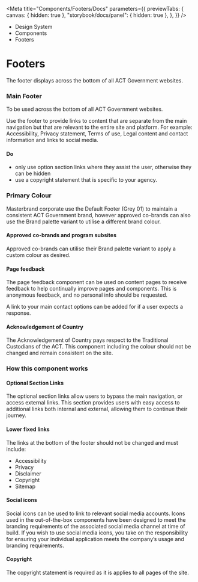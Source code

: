
<Meta
	title="Components/Footers/Docs"
	parameters={{
		previewTabs: {
			canvas: { hidden: true },
			"storybook/docs/panel": { hidden: true },
		},
	}}
/>

<div className="act-docs-container">
	<Masthead />
	<main className="act-body">
		<div className="act-flex act-flex-light-purple">
			<div className="act-flex__container act-flex__container-padding-trim">
				<div className="act-flex__grid">
					<div className="act-flex__row">
						<div className="act-col__cw-12">
							<div className="act-box">
								<div className="act-breadcrumbs">
									<ul className="act-breadcrumbs__container">
										<li className="act-breadcrumbs__crumb act-h6">
											<LinkTo className="act-breadcrumbs__crumb__link" kind="system-introduction--page">
												Design System <i className="fa-solid fa-angle-right"></i>
											</LinkTo>
										</li>
										<li className="act-breadcrumbs__crumb act-h6">
											<LinkTo className="act-breadcrumbs__crumb__link" kind="components-overview--page">
												Components <i className="fa-solid fa-angle-right"></i>
											</LinkTo>
										</li>
										<li className="act-breadcrumbs__crumb act-h6">
											<LinkTo className="act-breadcrumbs__crumb__link" kind="components-overview--pageoverview--page">
												Footers <i className="fa-solid fa-angle-right"></i>
											</LinkTo>
										</li>
									</ul>
								</div>
								<h1>Footers</h1>
								<p>The footer displays across the bottom of all ACT Government websites.</p>
							</div>
						</div>
					</div>
				</div>
			</div>
		</div>
		<div className="act-flex">
			<div className="act-flex__container">
				<div className="act-flex__grid">
					<div className="act-flex__row">
						<div className="act-col__cw-12">
							<div className="act-box">
								<h3>Main Footer</h3>
								<p>To be used across the bottom of all ACT Government websites.</p>
								<p>Use the footer to provide links to content that are separate from the main navigation but that are relevant to the entire site and platform. For example: Accessibility, Privacy statement, Terms of use, Legal content and contact information and links to social media.</p>
								<h4>Do</h4>
								<ul>
									<li>only use option section links where they assist the user, otherwise they can be hidden</li>
									<li>use a copyright statement that is specific to your agency.</li>
								</ul>
							</div>
						</div>
					</div>
					<div className="act-flex__row">
						<div className="act-col__cw-12">
							<div className="act-box">
								<h3>Primary Colour</h3>
								<p>Masterbrand corporate use the Default Footer (Grey 01) to maintain a consistent ACT Government brand, however approved co-brands can also use the Brand palette variant to utilise a different brand colour.</p>
								<h4>Approved co-brands and program subsites</h4>
								<p>Approved co-brands can utilise their Brand palette variant to apply a custom colour as desired.</p>
								<h4>Page feedback</h4>
								<p>The page feedback component can be used on content pages to receive feedback to help continually improve pages and components. This is anonymous feedback, and no personal info should be requested.</p>
								<p>A link to your main contact options can be added for if a user expects a response.</p>
								<h4>Acknowledgement of Country</h4>
								<p>The Acknowledgement of Country pays respect to the Traditional Custodians of the ACT. This component including the colour should not be changed and remain consistent on the site.</p>
							</div>
						</div>
					</div>
					<div className="act-flex__row">
						<div className="act-col__cw-12">
							<div className="act-box">
								<h3>How this component works</h3>
								<h4>Optional Section Links</h4>
								<p>The optional section links allow users to bypass the main navigation, or access external links. This section provides users with easy access to additional links both internal and external, allowing them to continue their journey.</p>
								<h4>Lower fixed links</h4>
								<p>The links at the bottom of the footer should not be changed and must include:</p>
								<ul>
									<li>Accessibility</li>
									<li>Privacy</li>
									<li>Disclaimer</li>
									<li>Copyright</li>
									<li>Sitemap</li>
								</ul>
								<h4>Social icons</h4>
								<p>Social icons can be used to link to relevant social media accounts. Icons used in the out-of-the-box components have been designed to meet the branding requirements of the associated social media channel at time of build. If you wish to use social media icons, you take on the responsibility for ensuring your individual application meets the company’s usage and branding requirements.</p>
								<h4>Copyright</h4>
								<p>The copyright statement is required as it is applies to all pages of the site.</p>
							</div>
						</div>
					</div>
				</div>
    		</div>
    	</div>
    </main>
    <footer className="act-footer">
    	<AoC />
    	<Footer />
    </footer>

</div>
